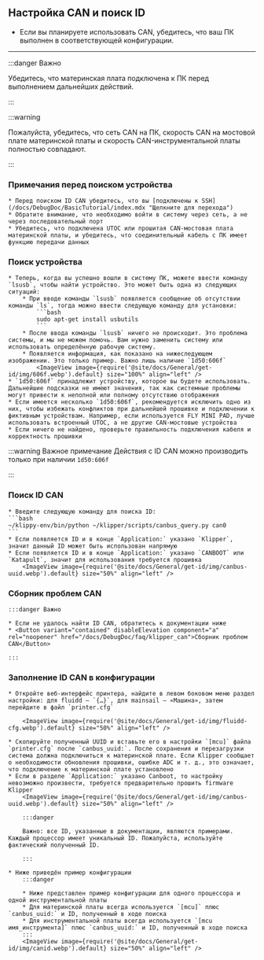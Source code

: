 ## Настройка CAN и поиск ID

* Если вы планируете использовать CAN, убедитесь, что ваш ПК выполнен в соответствующей конфигурации.

----

:::danger Важно

Убедитесь, что материнская плата подключена к ПК перед выполнением дальнейших действий.

:::


:::warning

Пожалуйста, убедитесь, что сеть CAN на ПК, скорость CAN на мостовой плате материнской платы и скорость CAN-инструментальной платы полностью совпадают.

:::

### Примечания перед поиском устройства

    * Перед поиском ID CAN убедитесь, что вы [подключены к SSH](/docs/DebugDoc/BasicTutorial/index.mdx "Щелкните для перехода")
    * Обратите внимание, что необходимо войти в систему через сеть, а не через последовательный порт
    * Убедитесь, что подключена UTOC или прошитая CAN-мостовая плата материнской платы, и убедитесь, что соединительный кабель с ПК имеет функцию передачи данных

### Поиск устройства

    * Теперь, когда вы успешно вошли в систему ПК, можете ввести команду `lsusb`, чтобы найти устройство. Это может быть одна из следующих ситуаций:
        * При вводе команды `lsusb` появляется сообщение об отсутствии команды `ls`, тогда можно ввести следующую команду для установки:
            ```bash
            sudo apt-get install usbutils
            ```
        * После ввода команды `lsusb` ничего не происходит. Это проблема системы, и мы не можем помочь. Вам нужно заменить систему или использовать определённую рабочую систему.
        * Появляется информация, как показано на нижеследующем изображении. Это только пример. Важно лишь наличие `1d50:606f`
            <ImageView image={require('@site/docs/General/get-id/img/606f.webp').default} size="100%" align="left" />
    * `1d50:606f` принадлежит устройству, которое вы будете использовать. Дальнейшие подсказки не имеют значения, так как системные проблемы могут привести к неполной или полному отсутствию отображения
    * Если имеется несколько `1d50:606f`, рекомендуется исключить одно из них, чтобы избежать конфликтов при дальнейшей прошивке и подключении к фиктивным устройствам. Например, если используется FLY MINI PAD, лучше использовать встроенный UTOC, а не другие CAN-мостовые устройства
    * Если ничего не найдено, проверьте правильность подключения кабеля и корректность прошивки

:::warning Важное примечание
Действия с ID CAN можно производить только при наличии `1d50:606f`

:::

### Поиск ID CAN

    * Введите следующую команду для поиска ID:
    ```bash
    ~/klippy-env/bin/python ~/klipper/scripts/canbus_query.py can0
    ```
    * Если появляется ID и в конце `Application:` указано `Klipper`, значит данный ID может быть использован напрямую
    * Если появляется ID и в конце `Application:` указано `CANBOOT` или `Katapult`, значит для использования требуется прошивка
        <ImageView image={require('@site/docs/General/get-id/img/canbus-uuid.webp').default} size="50%" align="left" />


### Сборник проблем CAN

    :::danger Важно

    * Если не удалось найти ID CAN, обратитесь к документации ниже
    * <Button variant="contained" disableElevation component="a" rel="noopener" href="/docs/DebugDoc/faq/klipper_can">Сборник проблем CAN</Button>

    :::

### Заполнение ID CAN в конфигурации

    * Откройте веб-интерфейс принтера, найдите в левом боковом меню раздел настройки: для fluidd — `{…}`, для mainsail — «Машина», затем перейдите в файл `printer.cfg`

        <ImageView image={require('@site/docs/General/get-id/img/fluidd-cfg.webp').default} size="50%" align="left" />

    * Скопируйте полученный UUID и вставьте его в настройки `[mcu]` файла `printer.cfg` после `canbus_uuid:`. После сохранения и перезагрузки система должна подключиться к материнской плате. Если Klipper сообщает о необходимости обновления прошивки, ошибке ADC и т. д., это означает, что подключение к материнской плате установлено
    * Если в разделе `Application:` указано Canboot, то настройку невозможно произвести, требуется предварительно прошить firmware Klipper
        <ImageView image={require('@site/docs/General/get-id/img/canbus-uuid.webp').default} size="50%" align="left" />

        :::danger

        Важно: все ID, указанные в документации, являются примерами. Каждый процессор имеет уникальный ID. Пожалуйста, используйте фактический полученный ID.

        :::

    * Ниже приведён пример конфигурации
        :::danger

        * Ниже представлен пример конфигурации для одного процессора и одной инструментальной платы
        * Для материнской платы всегда используется `[mcu]` плюс `canbus_uuid:` и ID, полученный в ходе поиска
        * Для инструментальной платы всегда используется `[mcu имя_инструмента]` плюс `canbus_uuid:` и ID, полученный в ходе поиска
        :::
        <ImageView image={require('@site/docs/General/get-id/img/canid.webp').default} size="50%" align="left" />
